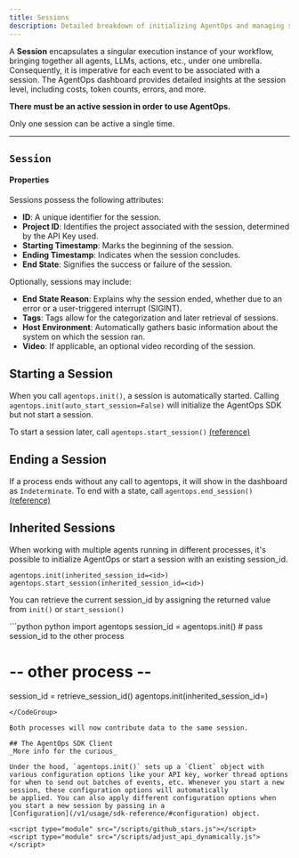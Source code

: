 ```yaml
---
title: Sessions
description: Detailed breakdown of initializing AgentOps and managing sessions.
---
```


A **Session** encapsulates a singular execution instance of your workflow, bringing together all agents, LLMs, 
actions, etc., under one umbrella. Consequently, it is imperative for each event to be associated with a session. 
The AgentOps dashboard provides detailed insights at the session level, including costs, token counts, errors, and more.

**There must be an active session in order to use AgentOps.**

Only one session can be active a single time.

---

## `Session`

#### Properties

Sessions possess the following attributes:
- **ID**: A unique identifier for the session.
- **Project ID**: Identifies the project associated with the session, determined by the API Key used.
- **Starting Timestamp**: Marks the beginning of the session.
- **Ending Timestamp**: Indicates when the session concludes.
- **End State**: Signifies the success or failure of the session.

Optionally, sessions may include:
- **End State Reason**: Explains why the session ended, whether due to an error or a user-triggered interrupt (SIGINT).
- **Tags**: Tags allow for the categorization and later retrieval of sessions.
- **Host Environment**: Automatically gathers basic information about the system on which the session ran.
- **Video**: If applicable, an optional video recording of the session.

## Starting a Session
When you call `agentops.init()`, a session is automatically started.
Calling `agentops.init(auto_start_session=False)` will initialize the AgentOps SDK but not start a session.

To start a session later, call `agentops.start_session()` [(reference)](/v1/usage/sdk-reference/#start-session)

## Ending a Session
If a process ends without any call to agentops, it will show in the dashboard as `Indeterminate`.
To end with a state, call `agentops.end_session()` [(reference)](/v1/usage/sdk-reference/#end-session)

## Inherited Sessions
When working with multiple agents running in different processes, it's possible to initialize AgentOps or start a session
with an existing session_id.

`agentops.init(inherited_session_id=<id>)`
`agentops.start_session(inherited_session_id=<id>)`

You can retrieve the current session_id by assigning the returned value from `init()` or `start_session()`

<CodeGroup>
```python python
import agentops
session_id = agentops.init()
# pass session_id to the other process

# -- other process --
session_id = retrieve_session_id()
agentops.init(inherited_session_id=<id>)
```
</CodeGroup>

Both processes will now contribute data to the same session.

## The AgentOps SDK Client
_More info for the curious_

Under the hood, `agentops.init()` sets up a `Client` object with various configuration options like your API key, worker thread options
for when to send out batches of events, etc. Whenever you start a new session, these configuration options will automatically
be applied. You can also apply different configuration options when you start a new session by passing in a
[Configuration](/v1/usage/sdk-reference/#configuration) object.

<script type="module" src="/scripts/github_stars.js"></script>
<script type="module" src="/scripts/adjust_api_dynamically.js"></script>